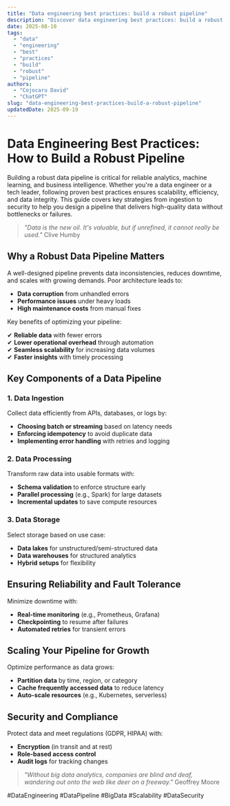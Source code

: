 ```yaml
---
title: "Data engineering best practices: build a robust pipeline"
description: "Discover data engineering best practices: build a robust pipeline with this in-depth guide, providing actionable insights and practical tips to boost your knowledge and results."
date: 2025-08-10
tags:
  - "data"
  - "engineering"
  - "best"
  - "practices"
  - "build"
  - "robust"
  - "pipeline"
authors:
  - "Cojocaru David"
  - "ChatGPT"
slug: "data-engineering-best-practices-build-a-robust-pipeline"
updatedDate: 2025-09-19
---
```


# Data Engineering Best Practices: How to Build a Robust Pipeline  

Building a robust data pipeline is critical for reliable analytics, machine learning, and business intelligence. Whether you're a data engineer or a tech leader, following proven best practices ensures scalability, efficiency, and data integrity. This guide covers key strategies from ingestion to security to help you design a pipeline that delivers high-quality data without bottlenecks or failures.  

> *"Data is the new oil. It's valuable, but if unrefined, it cannot really be used."*   Clive Humby  

## Why a Robust Data Pipeline Matters  

A well-designed pipeline prevents data inconsistencies, reduces downtime, and scales with growing demands. Poor architecture leads to:  

- **Data corruption** from unhandled errors  
- **Performance issues** under heavy loads  
- **High maintenance costs** from manual fixes  

Key benefits of optimizing your pipeline:  

✔ **Reliable data** with fewer errors  
✔ **Lower operational overhead** through automation  
✔ **Seamless scalability** for increasing data volumes  
✔ **Faster insights** with timely processing  

## Key Components of a Data Pipeline  

### 1. Data Ingestion  

Collect data efficiently from APIs, databases, or logs by:  

- **Choosing batch or streaming** based on latency needs  
- **Enforcing idempotency** to avoid duplicate data  
- **Implementing error handling** with retries and logging  

### 2. Data Processing  

Transform raw data into usable formats with:  

- **Schema validation** to enforce structure early  
- **Parallel processing** (e.g., Spark) for large datasets  
- **Incremental updates** to save compute resources  

### 3. Data Storage  

Select storage based on use case:  

- **Data lakes** for unstructured/semi-structured data  
- **Data warehouses** for structured analytics  
- **Hybrid setups** for flexibility  

## Ensuring Reliability and Fault Tolerance  

Minimize downtime with:  

- **Real-time monitoring** (e.g., Prometheus, Grafana)  
- **Checkpointing** to resume after failures  
- **Automated retries** for transient errors  

## Scaling Your Pipeline for Growth  

Optimize performance as data grows:  

- **Partition data** by time, region, or category  
- **Cache frequently accessed data** to reduce latency  
- **Auto-scale resources** (e.g., Kubernetes, serverless)  

## Security and Compliance  

Protect data and meet regulations (GDPR, HIPAA) with:  

- **Encryption** (in transit and at rest)  
- **Role-based access control**  
- **Audit logs** for tracking changes  

> *"Without big data analytics, companies are blind and deaf, wandering out onto the web like deer on a freeway."*   Geoffrey Moore  

#DataEngineering #DataPipeline #BigData #Scalability #DataSecurity